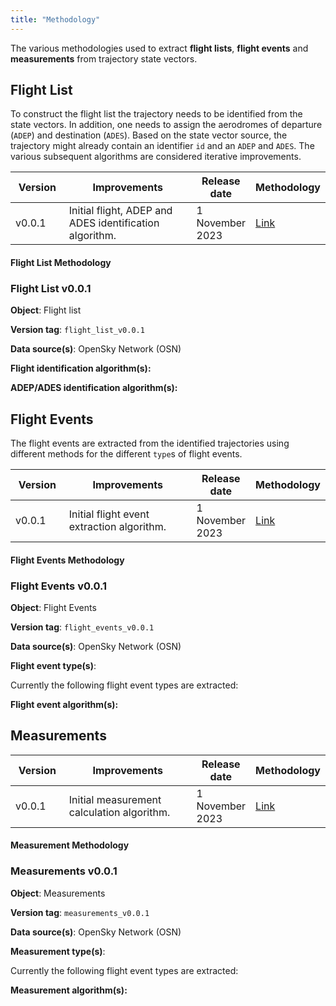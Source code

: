 ```yaml
---
title: "Methodology"
---
```


The various methodologies used to extract **flight lists**, **flight events** and **measurements** from trajectory state vectors.

## Flight List

To construct the flight list the trajectory needs to be identified from the state vectors. In addition, one needs to assign the aerodromes of departure (`ADEP`) and destination (`ADES`). Based on the state vector source, the trajectory might already contain an identifier `id` and an `ADEP` and `ADES`. The various subsequent algorithms are considered iterative improvements.

| Version | Improvements                                      | Release date | Methodology        |
|-------------------|--------------------------------------------------|--------------|--------------------|
| v0.0.1| Initial flight, ADEP and ADES identification algorithm. | 1 November 2023 | [Link](https://www.opdi.aero/methodology#flight-list-methodology) |

#### Flight List Methodology 

::: {.callout-note icon=false collapse=true}

### Flight List v0.0.1 

**Object**: Flight list

**Version tag**: `flight_list_v0.0.1`

**Data source(s)**: OpenSky Network (OSN)

**Flight identification algorithm(s):**

**ADEP/ADES identification algorithm(s):**

:::



## Flight Events

The flight events are extracted from the identified trajectories using different methods for the different `type`s of flight events. 

| Version | Improvements                                      | Release date | Methodology        |
|-------------------|--------------------------------------------------|--------------|--------------------|
| v0.0.1| Initial flight event extraction algorithm. | 1 November 2023 | [Link](https://www.opdi.aero/methodology#flight-event-methodology) |


#### Flight Events Methodology 

::: {.callout-note icon=false collapse=true}

### Flight Events v0.0.1 

**Object**: Flight Events

**Version tag**: `flight_events_v0.0.1`

**Data source(s)**: OpenSky Network (OSN)

**Flight event type(s)**:

Currently the following flight event types are extracted:

**Flight event algorithm(s):**
:::

## Measurements


| Version | Improvements                                      | Release date | Methodology        |
|-------------------|--------------------------------------------------|--------------|--------------------|
| v0.0.1| Initial measurement calculation algorithm. | 1 November 2023 | [Link](https://www.opdi.aero/methodology#measurements-methodology) |

#### Measurement Methodology 

::: {.callout-note icon=false collapse=true}
### Measurements v0.0.1 

**Object**: Measurements

**Version tag**: `measurements_v0.0.1`

**Data source(s)**: OpenSky Network (OSN)

**Measurement type(s)**:

Currently the following flight event types are extracted:

**Measurement algorithm(s):**
:::
